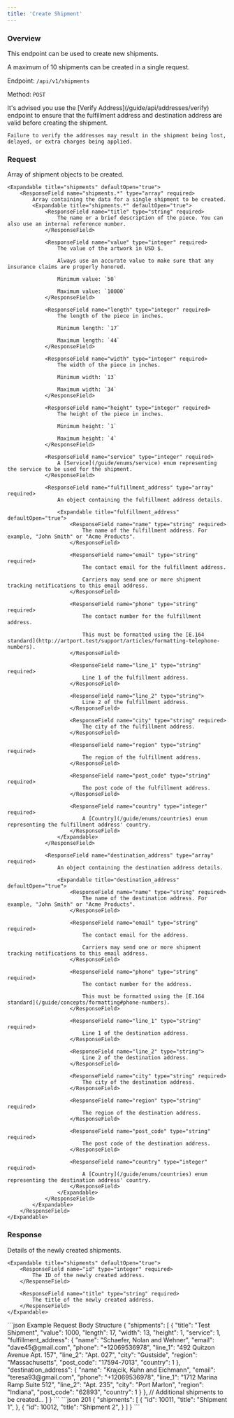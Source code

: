 ```yaml
---
title: 'Create Shipment'
---
```


### Overview

This endpoint can be used to create new shipments.

A maximum of 10 shipments can be created in a single request.

Endpoint: `/api/v1/shipments`

Method: `POST`

<Warning>
    It's advised you use the [Verify Address](/guide/api/addresses/verify) endpoint to ensure that the fulfillment address and destination address are valid before creating the shipment.

    Failure to verify the addresses may result in the shipment being lost, delayed, or extra charges being applied.
</Warning>

### Request

<ResponseField name="shipments" type="array" required>
    Array of shipment objects to be created.

    <Expandable title="shipments" defaultOpen="true">
        <ResponseField name="shipments.*" type="array" required>
            Array containing the data for a single shipment to be created.
            <Expandable title="shipments.*" defaultOpen="true">
                <ResponseField name="title" type="string" required>
                    The name or a brief description of the piece. You can also use an internal reference number.
                </ResponseField>

                <ResponseField name="value" type="integer" required>
                    The value of the artwork in USD $.

                    Always use an accurate value to make sure that any insurance claims are properly honored.

                    Minimum value: `50`

                    Maximum value: `10000`
                </ResponseField>

                <ResponseField name="length" type="integer" required>
                    The length of the piece in inches.

                    Minimum length: `17`

                    Maximum length: `44`
                </ResponseField>

                <ResponseField name="width" type="integer" required>
                    The width of the piece in inches.

                    Minimum width: `13`

                    Maximum width: `34`
                </ResponseField>

                <ResponseField name="height" type="integer" required>
                    The height of the piece in inches.

                    Minimum height: `1`

                    Maximum height: `4`
                </ResponseField>

                <ResponseField name="service" type="integer" required>
                    A [Service](/guide/enums/service) enum representing the service to be used for the shipment.
                </ResponseField>

                <ResponseField name="fulfillment_address" type="array" required>
                    An object containing the fulfillment address details.

                    <Expandable title="fulfillment_address" defaultOpen="true">
                        <ResponseField name="name" type="string" required>
                            The name of the fulfillment address. For example, "John Smith" or "Acme Products".
                        </ResponseField>

                        <ResponseField name="email" type="string" required>
                            The contact email for the fulfillment address.

                            Carriers may send one or more shipment tracking notifications to this email address.
                        </ResponseField>

                        <ResponseField name="phone" type="string" required>
                            The contact number for the fulfillment address.

                            This must be formatted using the [E.164 standard](http://artport.test/support/articles/formatting-telephone-numbers).
                        </ResponseField>

                        <ResponseField name="line_1" type="string" required>
                            Line 1 of the fulfillment address.
                        </ResponseField>

                        <ResponseField name="line_2" type="string">
                            Line 2 of the fulfillment address.
                        </ResponseField>

                        <ResponseField name="city" type="string" required>
                            The city of the fulfillment address.
                        </ResponseField>

                        <ResponseField name="region" type="string" required>
                            The region of the fulfillment address.
                        </ResponseField>

                        <ResponseField name="post_code" type="string" required>
                            The post code of the fulfillment address.
                        </ResponseField>

                        <ResponseField name="country" type="integer" required>
                            A [Country](/guide/enums/countries) enum representing the fulfillment address' country.
                        </ResponseField>
                    </Expandable>
                </ResponseField>

                <ResponseField name="destination_address" type="array" required>
                    An object containing the destination address details.

                    <Expandable title="destination_address" defaultOpen="true">
                        <ResponseField name="name" type="string" required>
                            The name of the destination address. For example, "John Smith" or "Acme Products".
                        </ResponseField>

                        <ResponseField name="email" type="string" required>
                            The contact email for the address.

                            Carriers may send one or more shipment tracking notifications to this email address.
                        </ResponseField>

                        <ResponseField name="phone" type="string" required>
                            The contact number for the address.

                            This must be formatted using the [E.164 standard](/guide/concepts/formatting#phone-numbers).
                        </ResponseField>

                        <ResponseField name="line_1" type="string" required>
                            Line 1 of the destination address.
                        </ResponseField>

                        <ResponseField name="line_2" type="string">
                            Line 2 of the destination address.
                        </ResponseField>

                        <ResponseField name="city" type="string" required>
                            The city of the destination address.
                        </ResponseField>

                        <ResponseField name="region" type="string" required>
                            The region of the destination address.
                        </ResponseField>

                        <ResponseField name="post_code" type="string" required>
                            The post code of the destination address.
                        </ResponseField>

                        <ResponseField name="country" type="integer" required>
                            A [Country](/guide/enums/countries) enum representing the destination address' country.
                        </ResponseField>
                    </Expandable>
                </ResponseField>
            </Expandable>
        </ResponseField>
    </Expandable>
</ResponseField>

### Response

<ResponseField name="shipments" type="array" required>
    Details of the newly created shipments.

    <Expandable title="shipments" defaultOpen="true">
        <ResponseField name="id" type="integer" required>
            The ID of the newly created address.
        </ResponseField>

        <ResponseField name="title" type="string" required>
            The title of the newly created address.
        </ResponseField>
    </Expandable>
</ResponseField>

<RequestExample>
    ```json Example Request Body Structure
    {
        "shipments": [
            {
                "title": "Test Shipment",
                "value": 1000,
                "length": 17,
                "width": 13,
                "height": 1,
                "service": 1,
                "fulfillment_address": {
                    "name": "Schaefer, Nolan and Wehner",
                    "email": "dave45@gmail.com",
                    "phone": "+12069536978",
                    "line_1": "492 Quitzon Avenue Apt. 157",
                    "line_2": "Apt. 027",
                    "city": "Gustside",
                    "region": "Massachusetts",
                    "post_code": "17594-7013",
                    "country": 1
                },
                "destination_address": {
                    "name": "Krajcik, Kuhn and Eichmann",
                    "email": "teresa93@gmail.com",
                    "phone": "+12069536978",
                    "line_1": "1712 Marina Ramp Suite 512",
                    "line_2": "Apt. 235",
                    "city": "Port Marlon",
                    "region": "Indiana",
                    "post_code": "62893",
                    "country": 1
                }
            },
            // Additional shipments to be created...
        ]
    }
    ```
</RequestExample>

<ResponseExample>
    ```json 201
    {
        "shipments": [
            {
                "id": 10011,
                "title": "Shipment 1",
            },
            {
                "id": 10012,
                "title": "Shipment 2",
            }
        ]
    }
    ```
</ResponseExample>